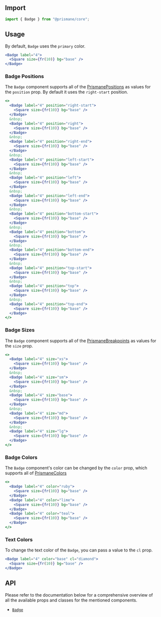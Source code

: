 ## Import

```js
import { Badge } from "@prismane/core";
```

## Usage

By default, `Badge` uses the `primary` color.

```jsx
<Badge label="4">
  <Square size={fr(10)} bg="base" />
</Badge>
```

### Badge Positions

The `Badge` component supports all of the [PrismanePositions](/docs/getting-started/globals#prismanepositions-type) as values for the `position` prop. By default it uses the `right-start` position.

```jsx
<>
  <Badge label="4" position="right-start">
    <Square size={fr(10)} bg="base" />
  </Badge>
  &nbsp;
  <Badge label="4" position="right">
    <Square size={fr(10)} bg="base" />
  </Badge>
  &nbsp;
  <Badge label="4" position="right-end">
    <Square size={fr(10)} bg="base" />
  </Badge>
  &nbsp;
  <Badge label="4" position="left-start">
    <Square size={fr(10)} bg="base" />
  </Badge>
  &nbsp;
  <Badge label="4" position="left">
    <Square size={fr(10)} bg="base" />
  </Badge>
  &nbsp;
  <Badge label="4" position="left-end">
    <Square size={fr(10)} bg="base" />
  </Badge>
  &nbsp;
  <Badge label="4" position="bottom-start">
    <Square size={fr(10)} bg="base" />
  </Badge>
  &nbsp;
  <Badge label="4" position="bottom">
    <Square size={fr(10)} bg="base" />
  </Badge>
  &nbsp;
  <Badge label="4" position="bottom-end">
    <Square size={fr(10)} bg="base" />
  </Badge>
  &nbsp;
  <Badge label="4" position="top-start">
    <Square size={fr(10)} bg="base" />
  </Badge>
  &nbsp;
  <Badge label="4" position="top">
    <Square size={fr(10)} bg="base" />
  </Badge>
  &nbsp;
  <Badge label="4" position="top-end">
    <Square size={fr(10)} bg="base" />
  </Badge>
</>
```

### Badge Sizes

The `Badge` component supports all of the [PrismaneBreakpoints](/docs/getting-started/globals#prismanebreakpoints-type) as values for the `size` prop.

```jsx
<>
  <Badge label="4" size="xs">
    <Square size={fr(10)} bg="base" />
  </Badge>
  &nbsp;
  <Badge label="4" size="sm">
    <Square size={fr(10)} bg="base" />
  </Badge>
  &nbsp;
  <Badge label="4" size="base">
    <Square size={fr(10)} bg="base" />
  </Badge>
  &nbsp;
  <Badge label="4" size="md">
    <Square size={fr(10)} bg="base" />
  </Badge>
  &nbsp;
  <Badge label="4" size="lg">
    <Square size={fr(10)} bg="base" />
  </Badge>
</>
```

### Badge Colors

The `Badge` component's color can be changed by the `color` prop, which supports all of [PrismaneColors](/docs/getting-started/globals#prismanecolors-type)

```jsx
<>
  <Badge label="4" color="ruby">
    <Square size={fr(10)} bg="base" />
  </Badge>
  <Badge label="4" color="lime">
    <Square size={fr(10)} bg="base" />
  </Badge>
  <Badge label="4" color="teal">
    <Square size={fr(10)} bg="base" />
  </Badge>
</>
```

### Text Colors

To change the text color of the `Badge`, you can pass a value to the `cl` prop.

```jsx
<Badge label="4" color="base" cl="diamond">
  <Square size={fr(10)} bg="base" />
</Badge>
```

## API

Please refer to the documentation below for a comprehensive overview of all the available props and classes for the mentioned components.

- [`Badge`](/docs/components-api/badge-api)
